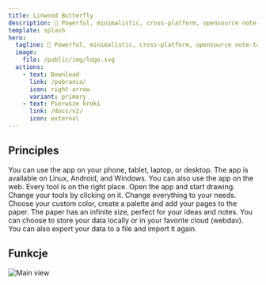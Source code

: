 ```yaml
---
title: Linwood Butterfly
description: 🎨 Powerful, minimalistic, cross-platform, opensource note-taking app 🎨
template: splash
hero:
  tagline: 🎨 Powerful, minimalistic, cross-platform, opensource note-taking app 🎨
  image:
    file: /public/img/logo.svg
  actions:
    - text: Download
      link: /pobrania/
      icon: right-arrow
      variant: primary
    - text: Pierwsze kroki
      link: /docs/v2/
      icon: external
---
```



## Principles

<CardGrid stagger>
	<Card title="Cross platform" icon="laptop">
		You can use the app on your phone, tablet, laptop, or desktop. The app is available on Linux, Android, and Windows. You can also use the app on the web.
	</Card>
	<Card title="Simple and intuitive" icon="puzzle">
		Every tool is on the right place. Open the app and start drawing. Change your tools by clicking on it.
	</Card>
	<Card title="Customizable" icon="pencil">
		Change everything to your needs. Choose your custom color, create a palette and add your pages to the paper. The paper has an infinite size, perfect for your ideas and notes.
	</Card>
	<Card title="Choose where your data is stored" icon="open-book">
		You can choose to store your data locally or in your favorite cloud (webdav). You can also export your data to a file and import it again.
	</Card>
</CardGrid>

## Funkcje

![Main view](../../assets/img/main.png)

<CardGrid stagger>
	<Card title="Let your ideas flow on an infinite canvas">
	</Card>
	<Card title="Use your pen, markdown or rich text to let your ideas flow">
	</Card>
	<Card title="Load PDF, SVG, PNG and more files into your notes or take pictures from the camera">
	</Card>
	<Card title="Structure your notes by adding areas and waypoints or use multiple pages">
	</Card>
</CardGrid>

<LinkCard title="Download today" href="/downloads/" />
